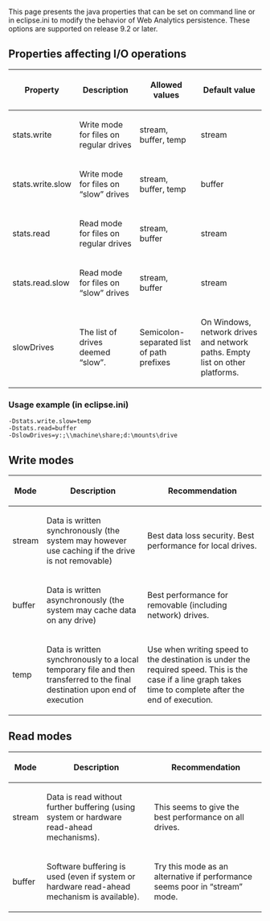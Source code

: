 This page presents the java properties that can be set on command line or in eclipse.ini to modify the behavior of Web Analytics persistence. These options are supported on release 9.2 or later.


== Properties affecting I/O operations ==

{| 
!Property
!Description
!Allowed values
!Default value
|-
|stats.write
|Write mode for files on regular drives
|stream, buffer, temp
|stream
|-
|stats.write.slow
|Write mode for files on “slow” drives
|stream, buffer, temp
|buffer
|-
|stats.read
|Read mode for files on regular drives
|stream, buffer
|stream
|-
|stats.read.slow
|Read mode for files on “slow” drives
|stream, buffer
|stream
|-
|slowDrives
|The list of drives deemed “slow”.
|Semicolon-separated list of path prefixes
|On Windows, network drives and network paths. Empty list on other platforms.
|}

=== Usage example (in eclipse.ini) ===
<pre>
-Dstats.write.slow=temp
-Dstats.read=buffer
-DslowDrives=y:;\\machine\share;d:\mounts\drive
</pre>

== Write modes ==
{|
! Mode !! Description !! Recommendation
|-
| stream || Data is written synchronously (the system may however use caching if the drive is not removable) || Best data loss security. Best performance for local drives.
|-
| buffer || Data is written asynchronously (the system may cache data on any drive) || Best performance for removable (including network) drives.
|-
| temp || Data is written synchronously to a local temporary file and then transferred to the final destination upon end of execution || Use when writing speed to the destination is under the required speed. This is the case if a line graph takes time to complete after the end of execution.
|}

== Read modes ==
{|
! Mode !! Description !! Recommendation
|-
| stream || Data is read without further buffering (using system or hardware read-ahead mechanisms). || This seems to give the best performance on all drives.
|-
| buffer || Software buffering is used (even if system or hardware read-ahead mechanism is available). || Try this mode as an alternative if performance seems poor in “stream” mode.
|}